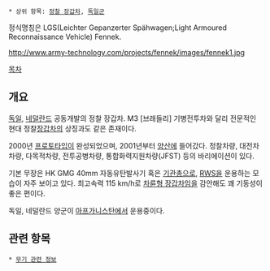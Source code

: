  * 상위 항목: [[정찰 장갑차]], [[독일군]]

정식명칭은 LGS(Leichter Gepanzerter Spähwagen;Light Armoured Reconnaissance Vehicle) Fennek.

http://www.army-technology.com/projects/fennek/images/fennek1.jpg

[[목차]]

== 개요 ==
[[독일]], [[네덜란드]] 공동개발의 정찰 장갑차. M3 [브래들리] 기병전투차와 달리 전문적인 현대 정찰[[장갑차]]의 상징과도 같은 존재이다.

2000년 [[프로토타입]]이 완성되었으며, 2001년부터 [[양산]]에 들어갔다.
정찰차량, 대전차차량, 다목적차량, 전투공병차량, 통합화력지원차량(JFST) 등의 바리에이션이 있다.

기본 무장은 HK GMG 40mm 자동유탄발사기 혹은 [[기관총]]으로, [[RWS]]을 운용하는 모습이 자주 보이고 있다.
최고속력 115 km/h로 [[차륜형 장갑차]]임을 감안해도 꽤 기동성이 좋은 편이다.


독일, 네덜란드 양군이 [[아프가니스탄]]에서 운용중이다.

== 관련 항목 ==
 * [[무기 관련 정보]]
